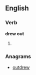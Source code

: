 ==English==

===Verb===
'''drew out'''

# {{simple past of|draw out}}

===Anagrams===
* [[outdrew#English|outdrew]]